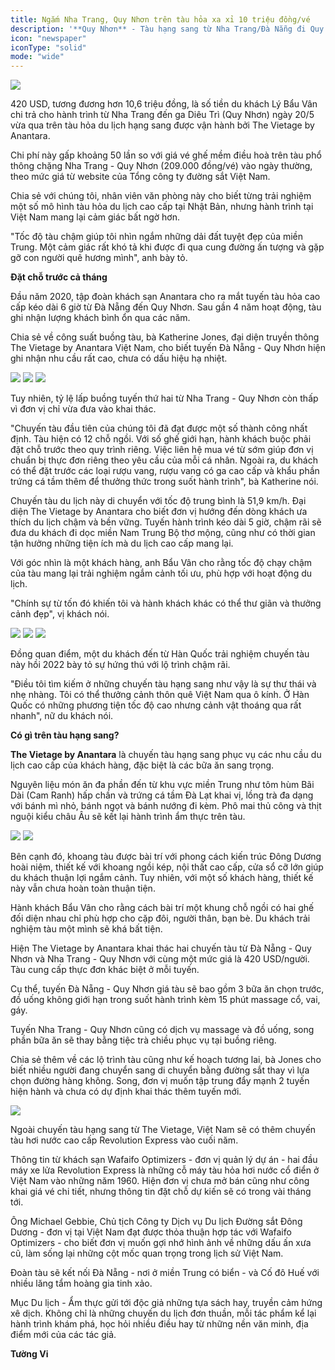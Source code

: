 ```yaml
---
title: Ngắm Nha Trang, Quy Nhơn trên tàu hỏa xa xỉ 10 triệu đồng/vé
description: '**Quy Nhơn** - Tàu hạng sang từ Nha Trang/Đà Nẵng đi Quy Nhơn chỉ bao gồm 12 chỗ. Với giá vé 420 USD/người, du khách được trải nghiệm khung cảnh tuyệt đẹp và ẩm thực cao cấp trên khoang tàu.'
icon: "newspaper"
iconType: "solid"
mode: "wide"
---
```


<Frame caption="Chuyến tàu với lộ trình Nha Trang - Quy Nhơn và Đà Nẵng - Quy Nhơn của The Vietage có giá 420 USD/vé. Ảnh:  @Phidont">
  <img src="https://photo.znews.vn/w1920/Uploaded/anqyy/2024_06_10/phidont2_1.jpeg" />
</Frame>

420 USD, tương đương hơn 10,6 triệu đồng, là số tiền du khách Lý Bẩu Vân chi trả cho hành trình từ Nha Trang đến ga Diêu Trì (Quy Nhơn) ngày 20/5 vừa qua trên tàu hỏa du lịch hạng sang được vận hành bởi The Vietage by Anantara.

Chi phí này gấp khoảng 50 lần so với giá vé ghế mềm điều hoà trên tàu phổ thông chặng Nha Trang - Quy Nhơn (209.000 đồng/vé) vào ngày thường, theo mức giá từ website của Tổng công ty đường sắt Việt Nam.

Chia sẻ với chúng tôi, nhân viên văn phòng này cho biết từng trải nghiệm một số mô hình tàu hỏa du lịch cao cấp tại Nhật Bản, nhưng hành trình tại Việt Nam mang lại cảm giác bất ngờ hơn.

"Tốc độ tàu chậm giúp tôi nhìn ngắm những dải đất tuyệt đẹp của miền Trung. Một cảm giác rất khó tả khi được đi qua cung đường ấn tượng và gặp gỡ con người quê hương mình", anh bày tỏ.

**Đặt chỗ trước cả tháng**

Đầu năm 2020, tập đoàn khách sạn Anantara cho ra mắt tuyến tàu hỏa cao cấp kéo dài 6 giờ từ Đà Nẵng đến Quy Nhơn. Sau gần 4 năm hoạt động, tàu ghi nhận lượng khách bình ổn qua các năm.

Chia sẻ về công suất buồng tàu, bà Katherine Jones, đại diện truyền thông The Vietage by Anantara Việt Nam, cho biết tuyến Đà Nẵng - Quy Nhơn hiện ghi nhận nhu cầu rất cao, chưa có dấu hiệu hạ nhiệt.

<Frame caption="Tàu hỏa The Vietage được trang bị nội thất sang trọng cùng bữa ăn cao cấp. Ảnh: The Vietage by Anantara.">
    <img src="https://photo.znews.vn/w1920/Uploaded/anqyy/2024_06_10/275110884_506186961065870_7129766910171892256_n.jpeg" />
    <img src="https://photo.znews.vn/w1920/Uploaded/anqyy/2024_06_10/130743441_223223999362169_885069642273334603_n.jpeg" />
    <img src="https://photo.znews.vn/w1920/Uploaded/anqyy/2024_06_10/185120090_313898206961414_4847100971356543232_n.jpeg" />
</Frame>

Tuy nhiên, tỷ lệ lấp buồng tuyến thứ hai từ Nha Trang - Quy Nhơn còn thấp vì đơn vị chỉ vừa đưa vào khai thác.

"Chuyến tàu đầu tiên của chúng tôi đã đạt được một số thành công nhất định. Tàu hiện có 12 chỗ ngồi. Với số ghế giới hạn, hành khách buộc phải đặt chỗ trước theo quy trình riêng. Việc liên hệ mua vé từ sớm giúp đơn vị chuẩn bị thực đơn riêng theo yêu cầu của mỗi cá nhân. Ngoài ra, du khách có thể đặt trước các loại rượu vang, rượu vang có ga cao cấp và khẩu phần trứng cá tầm thêm để thưởng thức trong suốt hành trình", bà Katherine nói.

Chuyến tàu du lịch này di chuyển với tốc độ trung bình là 51,9 km/h. Đại diện The Vietage by Anantara cho biết đơn vị hướng đến dòng khách ưa thích du lịch chậm và bền vững. Tuyến hành trình kéo dài 5 giờ, chậm rãi sẽ đưa du khách đi dọc miền Nam Trung Bộ thơ mộng, cũng như có thời gian tận hưởng những tiện ích mà du lịch cao cấp mang lại.

Với góc nhìn là một khách hàng, anh Bẩu Vân cho rằng tốc độ chạy chậm của tàu mang lại trải nghiệm ngắm cảnh tối ưu, phù hợp với hoạt động du lịch.

"Chính sự từ tốn đó khiến tôi và hành khách khác có thể thư giãn và thưởng cảnh đẹp", vị khách nói.

<Frame caption="Hành khách Bẩu Vân (đến từ TP.HCM) trên chuyến tàu từ Nha Trang - Quy Nhơn hôm 20/5. Ảnh: Ly Bau Van.">
  <img src="https://photo.znews.vn/w1920/Uploaded/anqyy/2024_06_10/445962043_842593041066342_4095375300886428880_n.jpg" />
  <img src="https://photo.znews.vn/w1920/Uploaded/anqyy/2024_06_10/447644802_1682989119188029_1069712259443889976_n.jpg" />
  <img src="https://photo.znews.vn/w1920/Uploaded/anqyy/2024_06_10/447741016_1561477738139447_8163879127048420757_n.jpg" />
</Frame>

Đồng quan điểm, một du khách đến từ Hàn Quốc trải nghiệm chuyến tàu này hồi 2022 bày tỏ sự hứng thú với lộ trình chậm rãi.

"Điều tôi tìm kiếm ở những chuyến tàu hạng sang như vậy là sự thư thái và nhẹ nhàng. Tôi có thể thưởng cảnh thôn quê Việt Nam qua ô kính. Ở Hàn Quốc có những phương tiện tốc độ cao nhưng cảnh vật thoáng qua rất nhanh", nữ du khách nói.

**Có gì trên tàu hạng sang?**

**The Vietage by Anantara** là chuyến tàu hạng sang phục vụ các nhu cầu du lịch cao cấp của khách hàng, đặc biệt là các bữa ăn sang trọng.

Nguyên liệu món ăn đa phần đến từ khu vực miền Trung như tôm hùm Bãi Dài (Cam Ranh) hấp chần và trứng cá tầm Đà Lạt khai vị, lồng trà đa dạng với bánh mì nhỏ, bánh ngọt và bánh nướng đi kèm. Phô mai thủ công và thịt nguội kiểu châu Âu sẽ kết lại hành trình ẩm thực trên tàu.

<Frame caption="Nữ du khách Hàn Quốc thưởng thức bữa ăn trên tàu hồi 2022. Ảnh: @jenvly.">
    <img src="https://photo.znews.vn/w1920/Uploaded/anqyy/2024_06_10/288950488_385455013616934_3180197634240773626_n.jpg" />
    <img src="https://photo.znews.vn/w1920/Uploaded/anqyy/2024_06_10/289531801_555969109462143_958338411899508927_n.jpg" />
</Frame>

Bên cạnh đó, khoang tàu được bài trí với phong cách kiến trúc Đông Dương hoài niệm, thiết kế với khoang ngồi kép, nội thất cao cấp, cửa sổ cỡ lớn giúp du khách thuận lợi ngắm cảnh. Tuy nhiên, với một số khách hàng, thiết kế này vẫn chưa hoàn toàn thuận tiện.

Hành khách Bẩu Vân cho rằng cách bài trí một khung chỗ ngồi có hai ghế đối diện nhau chỉ phù hợp cho cặp đôi, người thân, bạn bè. Du khách trải nghiệm tàu một mình sẽ khá bất tiện.

Hiện The Vietage by Anantara khai thác hai chuyến tàu từ Đà Nẵng - Quy Nhơn và Nha Trang - Quy Nhơn với cùng một mức giá là 420 USD/người. Tàu cung cấp thực đơn khác biệt ở mỗi tuyến.

Cụ thể, tuyến Đà Nẵng - Quy Nhơn giá tàu sẽ bao gồm 3 bữa ăn chọn trước, đồ uống không giới hạn trong suốt hành trình kèm 15 phút massage cổ, vai, gáy.

Tuyến Nha Trang - Quy Nhơn cũng có dịch vụ massage và đồ uống, song phần bữa ăn sẽ thay bằng tiệc trà chiều phục vụ tại buồng riêng.

Chia sẻ thêm về các lộ trình tàu cũng như kế hoạch tương lai, bà Jones cho biết nhiều người đang chuyển sang di chuyển bằng đường sắt thay vì lựa chọn đường hàng không. Song, đơn vị muốn tập trung đẩy mạnh 2 tuyến hiện hành và chưa có dự định khai thác thêm tuyến mới.  

<Frame caption="Bên trong tàu hơi nước Revolution Express sắp đi vào hoạt động. Ảnh: Wafaifo.">
  <img src="https://photo.znews.vn/w1920/Uploaded/anqyy/2024_06_10/Thiet_ke_chua_co_ten_1_.jpg" />
</Frame>

Ngoài chuyến tàu hạng sang từ The Vietage, Việt Nam sẽ có thêm chuyến tàu hơi nước cao cấp Revolution Express vào cuối năm.

Thông tin từ khách sạn Wafaifo Optimizers - đơn vị quản lý dự án - hai đầu máy xe lửa Revolution Express là những cỗ máy tàu hỏa hơi nước cổ điển ở Việt Nam vào những năm 1960. Hiện đơn vị chưa mở bán cũng như công khai giá vé chi tiết, nhưng thông tin đặt chỗ dự kiến sẽ có trong vài tháng tới.

Ông Michael Gebbie, Chủ tịch Công ty Dịch vụ Du lịch Đường sắt Đông Dương - đơn vị tại Việt Nam đạt được thỏa thuận hợp tác với Wafaifo Optimizers - cho biết đơn vị muốn gợi nhớ hình ảnh về những dấu ấn xưa cũ, làm sống lại những cột mốc quan trọng trong lịch sử Việt Nam.

Đoàn tàu sẽ kết nối Đà Nẵng - nơi ở miền Trung có biển - và Cố đô Huế với nhiều lăng tẩm hoàng gia tinh xảo.

Mục Du lịch - Ẩm thực gửi tới độc giả những tựa sách hay, truyền cảm hứng xê dịch. Không chỉ là những chuyến du lịch đơn thuần, mỗi tác phẩm kể lại hành trình khám phá, học hỏi nhiều điều hay từ những nền văn minh, địa điểm mới của các tác giả.

**Tường Vi**
